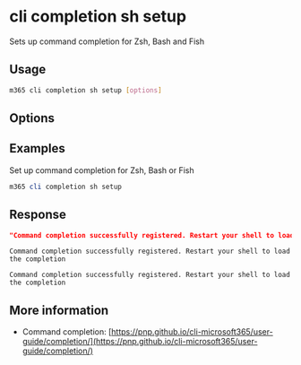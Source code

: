 
# cli completion sh setup

Sets up command completion for Zsh, Bash and Fish

## Usage

```sh
m365 cli completion sh setup [options]
```

## Options

<Global />

## Examples

Set up command completion for Zsh, Bash or Fish

```powershell
m365 cli completion sh setup
```

## Response

<Tabs>
  <TabItem value="json" label="JSON">

  ```json
  "Command completion successfully registered. Restart your shell to load the completion"
  ```

  </TabItem>
  <TabItem value="text" label="Text">

  ```text
  Command completion successfully registered. Restart your shell to load the completion
  ```

  </TabItem>
  <TabItem value="csv" label="CSV">

  ```csv
  Command completion successfully registered. Restart your shell to load the completion
  ```

  </TabItem>
</Tabs>

## More information

- Command completion: [https://pnp.github.io/cli-microsoft365/user-guide/completion/](https://pnp.github.io/cli-microsoft365/user-guide/completion/)
